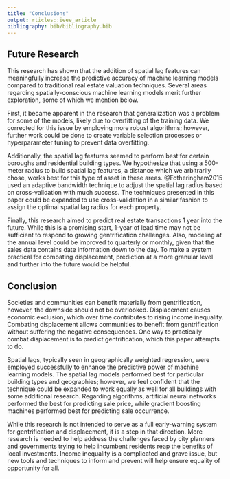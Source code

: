 ```yaml
---
title: "Conclusions"
output: rticles::ieee_article
bibliography: bib/bibliography.bib
---
```


## Future Research

This research has shown that the addition of spatial lag features can meaningfully increase the predictive accuracy of machine learning models compared to traditional real estate valuation techniques. Several areas regarding spatially-conscious machine learning models merit further exploration, some of which we mention below. 

First, it became apparent in the research that generalization was a problem for some of the models, likely due to overfitting of the training data. We corrected for this issue by employing more robust algorithms; however, further work could be done to create variable selection processes or hyperparameter tuning to prevent data overfitting. 

Additionally, the spatial lag features seemed to perform best for certain boroughs and residential building types. We hypothesize that using a 500-meter radius to build spatial lag features, a distance which we arbitrarily chose, works best for this type of asset in these areas. @Fotheringham2015 used an adaptive bandwidth technique to adjust the spatial lag radius based on cross-validation with much success. The techniques presented in this paper could be expanded to use cross-validation in a similar fashion to assign the optimal spatial lag radius for each property. 

Finally, this research aimed to predict real estate transactions 1 year into the future. While this is a promising start, 1-year of lead time may not be sufficient to respond to growing gentrification challenges. Also, modeling at the annual level could be improved to quarterly or monthly, given that the sales data contains date information down to the day. To make a system practical for combating displacement, prediction at a more granular level and further into the future would be helpful. 

## Conclusion

Societies and communities can benefit materially from gentrification, however, the downside should not be overlooked. Displacement causes economic exclusion, which over time contributes to rising income inequality. Combating displacement allows communities to benefit from gentrification without suffering the negative consequences. One way to practically combat displacement is to predict gentrification, which this paper attempts to do.  

Spatial lags, typically seen in geographically weighted regression, were employed successfully to enhance the predictive power of machine learning models. The spatial lag models performed best for particular building types and geographies; however, we feel confident that the technique could be expanded to work equally as well for all buildings with some additional research. Regarding algorithms, artificial neural networks performed the best for predicting sale price, while gradient boosting machines performed best for predicting sale occurrence.  

While this research is not intended to serve as a full early-warning system for gentrification and displacement, it is a step in that direction. More research is needed to help address the challenges faced by city planners and governments trying to help incumbent residents reap the benefits of local investments. Income inequality is a complicated and grave issue, but new tools and techniques to inform and prevent will help ensure equality of opportunity for all. 





